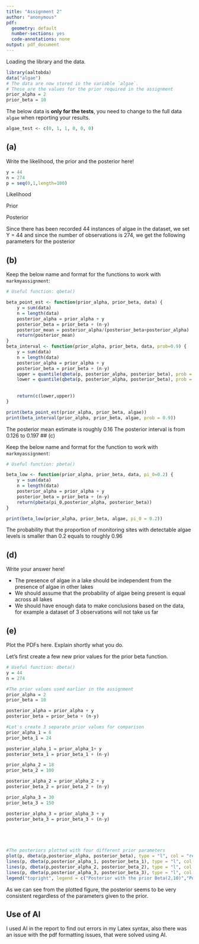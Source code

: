 ```yaml
---
title: "Assignment 2"
author: "anonymous"
pdf:
  geometry: default
  number-sections: yes
  code-annotations: none
output: pdf_document
---
```





Loading the library and the data.

```r
library(aaltobda)
data("algae")
# The data are now stored in the variable `algae`.
# These are the values for the prior required in the assignment
prior_alpha = 2
prior_beta = 10
```

The below data is **only for the tests**, you need to change to the full data `algae` when reporting your results.

```r
algae_test <- c(0, 1, 1, 0, 0, 0)
```

## (a)

Write the likelihood, the prior and the posterior here!
```r
y = 44
n = 274
p = seq(0,1,length=100)
```

Likelihood 
\begin{align*}
$$
p(y |\pi) = \binom{n}{y} \pi^x (1-\pi)^{n-y}
$$
\end{align*}

Prior 

\begin{align*}

$$
P(\theta) = \frac{1}{\text{Beta}(\alpha, \beta)} \theta^ {\alpha - 1} (1 - \theta)^{\beta - 1}
$$
\end{align*}

Posterior
\begin{align*}
$$
\pi | y \sim \text{Beta}(y + \alpha, n - y + \beta)
$$
\end{align*}

Since there has been recorded 44 instances of algae in the dataset, we set Y = 44 and since the number of observations is 274, we get the following parameters for the posterior

\begin{align*}
\pi | y \sim \text{Beta}(46, 240)
\end{align*}


## (b)

Keep the below name and format for the functions to work with `markmyassignment`:


```r
# Useful function: qbeta()

beta_point_est <- function(prior_alpha, prior_beta, data) {
    y = sum(data)
    n = length(data)
    posterior_alpha = prior_alpha + y
    posterior_beta = prior_beta + (n-y)
    posterior_mean = posterior_alpha/(posterior_beta+posterior_alpha)
    return(posterior_mean)
}
beta_interval <- function(prior_alpha, prior_beta, data, prob=0.9) {
    y = sum(data)
    n = length(data)
    posterior_alpha = prior_alpha + y
    posterior_beta = prior_beta + (n-y)
    upper = quantile(qbeta(p, posterior_alpha, posterior_beta), prob = 0.95)
    lower = quantile(qbeta(p, posterior_alpha, posterior_beta), prob = 0.05)
    
    
    return(c(lower,upper))
}

print(beta_point_est(prior_alpha, prior_beta, algae))
print(beta_interval(prior_alpha, prior_beta, algae, prob = 0.9))
```

The posterior mean estimate is roughly 0.16
The posterior interval is from 0.126 to 0.197
## (c)

Keep the below name and format for the function to work with `markmyassignment`:

```r
# Useful function: pbeta()

beta_low <- function(prior_alpha, prior_beta, data, pi_0=0.2) {
    y = sum(data)
    n = length(data)
    posterior_alpha = prior_alpha + y
    posterior_beta = prior_beta + (n-y)
    return(pbeta(pi_0,posterior_alpha, posterior_beta))
}

print(beta_low(prior_alpha, prior_beta, algae, pi_0 = 0.2))
```
The  probability that the proportion of monitoring sites with detectable algae levels is smaller than 0.2 equals to roughly 0.96


## (d)

Write your answer here!

- The presence of algae in a lake should be independent from the presence of algae in other lakes
- We should assume that the probability of algae being present is equal across all lakes
- We should have enough data to make conclusions based on the data, for example a dataset of 3 observations will not take us far



## (e)

Plot the PDFs here. Explain shortly what you do.

Let's first create a few new prior values for the prior beta function.
```r
# Useful function: dbeta()
y = 44
n = 274

#The prior values used earlier in the assignment
prior_alpha = 2
prior_beta = 10

posterior_alpha = prior_alpha + y
posterior_beta = prior_beta + (n-y)

#Let's create 3 separate prior values for comparison
prior_alpha_1 = 6
prior_beta_1 = 24

posterior_alpha_1 = prior_alpha_1+ y
posterior_beta_1 = prior_beta_1 + (n-y)

prior_alpha_2 = 18
prior_beta_2 = 100

posterior_alpha_2 = prior_alpha_2 + y
posterior_beta_2 = prior_beta_2 + (n-y)

prior_alpha_3 = 30
prior_beta_3 = 150

posterior_alpha_3 = prior_alpha_3 + y
posterior_beta_3 = prior_beta_3 + (n-y)





#The posteriors plotted with four different prior parameters
plot(p, dbeta(p,posterior_alpha, posterior_beta), type = "l", col = "red", ylab = "Density", xlab = expression(pi), ylim = c(0,25))
lines(p, dbeta(p,posterior_alpha_1, posterior_beta_1), type = "l", col = "blue")
lines(p, dbeta(p,posterior_alpha_2, posterior_beta_2), type = "l", col = "purple")
lines(p, dbeta(p,posterior_alpha_3, posterior_beta_3), type = "l", col = "green")
legend("topright", legend = c("Posterior with the prior Beta(2,10)","Posterior with the prior Beta(6,24)","Posterior with the prior Beta(18,100)","Posterior with the prior Beta(30,150)"), col = c("red", "blue", "purple", "green"), lty = c(1))
```

As we can see from the plotted figure, the posterior seems to be very consistent regardless of the parameters given to the prior. 


## Use of AI

I used AI in the report to find out errors in my Latex syntax, also there was an issue with the pdf formatting issues, that were solved using AI. 
